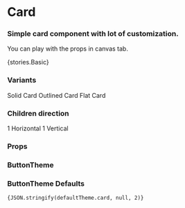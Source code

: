 
<Meta title="Core/Card" component={Card} />

# Card

### Simple card component with lot of customization.

You can play with the props in canvas tab.

<Preview withToolbar>
    <Story name="Basic">{stories.Basic}</Story>
</Preview>

### Variants

<Preview>
    <Card variant="solid">
        <Text>Solid Card</Text>
    </Card>
    <Card variant="outlined">
        <Text>Outlined Card</Text>
    </Card>
    <Card variant="flat">
        <Text>Flat Card</Text>
    </Card>
</Preview>

### Children direction

<Preview>
    <Card variant="outlined" flowDirection="horizontal">
        <Text>1</Text>
        <Text>Horizontal</Text>
    </Card>
    <Card variant="outlined" flowDirection="vertical">
        <Text>1</Text>
        <Text>Vertical</Text>
    </Card>
</Preview>

### Props

<Props of={stories.Basic} />

### ButtonTheme

<Props of={stories.ThemeInterface} />

### ButtonTheme Defaults

<code>{JSON.stringify(defaultTheme.card, null, 2)}</code>
